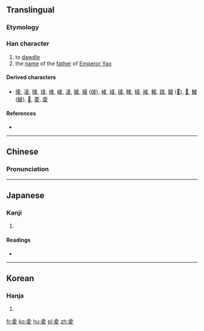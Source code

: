 ==Translingual==

===Etymology===
{{Han compound|𡴆|夊|c1=p|c2=s|t2=walk|ls=psc}}

===Han character===
{{Han char|rn=35|rad=夊|as=05|sn=8|four=4040<sub>7</sub>|canj=土金竹水 (GCHE)|ids=⿳[[土]][[八]][[夂]]}}

# to [[dawdle]]
# the [[name]] of the [[father]] of [[w:Emperor Yao|Emperor Yao]]

====Derived characters====
* [[倰]], [[凌]], [[陵]], [[堎]], [[掕]], [[崚]], [[淩]], [[婈]], [[綾]] ([[绫]]), [[棱]], [[祾]], [[碐]], [[睖]], [[稜]], [[裬]], [[輘]], [[踜]], [[錂]] ([[𨱋]]), [[𩜁]], [[鯪]] ([[鲮]]), [[𡕮]], [[菱]], [[庱]]

====References====
* {{Han ref|kx=0245.050|dkj=05714|dj=0485.230|hdz=20869.010|uh=590C|ud=22796|bh=CC42|bd=52290}}

----

==Chinese==
{{zh-forms}}

===Pronunciation===
{{zh-pron
|m=líng
|c=ling4
|mc=y
|oc=y
|ma=
|cat=v,pn
}}

----

==Japanese==

===Kanji===
{{ja-kanji|grade=|rs=夊05}}

# {{defn|lang=ja|sort=夊05}}

====Readings====
* {{ja-readings|on=[[りょう]] (ryō)|kun=[[しのぐ]] (shinogu), [[すたれる]] (sutareru)}}

----

==Korean==

===Hanja===
{{ko-hanja|hangeul=[[릉]], [[능]]|eumhun=|rv=reung, neung|mr=rŭng, nŭng|y=lung, nung}}

# {{defn|lang=ko|sort=夊05}}

[[fr:夌]]
[[ko:夌]]
[[hu:夌]]
[[pl:夌]]
[[zh:夌]]